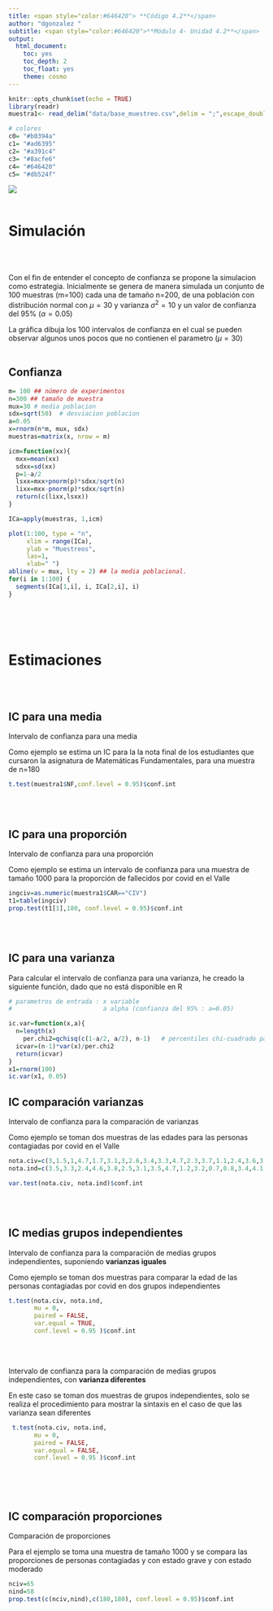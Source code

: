 ```yaml
---
title: <span style="color:#646420"> **Código 4.2**</span>  
author: "dgonzalez "
subtitle: <span style="color:#646420">**Módulo 4- Unidad 4.2**</span> 
output:
  html_document:
    toc: yes
    toc_depth: 2
    toc_float: yes
    theme: cosmo
---
```


```r
knitr::opts_chunk$set(echo = TRUE)
library(readr)
muestra1<- read_delim("data/base_muestreo.csv",delim = ";",escape_double = FALSE, trim_ws = TRUE)

# colores
c0= "#b0394a"
c1= "#ad6395"
c2= "#a391c4"
c3= "#8acfe6"
c4= "#646420"
c5= "#db524f"
```

![](img/banner4.png)
<br/><br/>

# **Simulación**

<br/><br/>

Con el fin de entender el concepto de confianza se propone la simulacion como estrategia. Inicialmente se genera de manera simulada un conjunto de 100 muestras (m=100) cada una de tamaño n=200, de una población con distribución normal con $\mu=30$ y varianza $\sigma^2=10$ y un valor de confianza del 95% ($\alpha=0.05$)

La gráfica dibuja los 100 intervalos de confianza en el cual se pueden observar algunos unos pocos que no contienen el parametro ($\mu=30$)
<br/><br/>

## **Confianza**

```r
m= 100 ## número de experimentos
n=300 ## tamaño de muestra
mux=30 # media poblacion 
sdx=sqrt(50)  # desviacion poblacion
a=0.05
x=rnorm(n*m, mux, sdx)
muestras=matrix(x, nrow = m)

icm=function(xx){
  mxx=mean(xx)
  sdxx=sd(xx)
  p=1-a/2
  lsxx=mxx+pnorm(p)*sdxx/sqrt(n)
  lixx=mxx-pnorm(p)*sdxx/sqrt(n)
  return(c(lixx,lsxx))
}

ICa=apply(muestras, 1,icm)

plot(1:100, type = "n",
     xlim = range(ICa),
     ylab = "Muestreos", 
     las=1, 
     xlab=" ")
abline(v = mux, lty = 2) ## la media poblacional.
for(i in 1:100) {
  segments(ICa[1,i], i, ICa[2,i], i)
}

```

<br/><br/><br/>

# **Estimaciones**

<br/><br/>

## **IC para una media**

Intervalo de confianza para una media 

Como ejemplo se estima un IC para la la nota final de los estudiantes que cursaron la asignatura de Matemáticas Fundamentales, para una muestra de n=180

```r
t.test(muestra1$NF,conf.level = 0.95)$conf.int
```
<br/><br/>

## **IC para una proporción**

Intervalo de confianza para una proporción 

Como ejemplo se estima un intervalo de confianza para una muestra de tamaño 1000 para la proporción de fallecidos por covid en el Valle

```r
ingciv=as.numeric(muestra1$CAR=="CIV")
t1=table(ingciv)
prop.test(t1[1],180, conf.level = 0.95)$conf.int

```
<br/><br/>

## **IC para una varianza**

Para calcular el intervalo de confianza para una varianza, he creado la siguiente función, dado que no está disponible en R

```r
# parametros de entrada : x variable 
#                         a alpha (confianza del 95% : a=0.05) 

ic.var=function(x,a){
  n=length(x)
    per.chi2=qchisq(c(1-a/2, a/2), n-1)   # percentiles chi-cuadrado para 95% de confianza
  icvar=(n-1)*var(x)/per.chi2
  return(icvar)
}
x1=rnorm(100)
ic.var(x1, 0.05)
```




## **IC comparación varianzas**

Intervalo de confianza para la comparación de varianzas

Como ejemplo se toman dos muestras de las edades para las personas contagiadas por covid en el Valle

```r
nota.civ=c(3,1.5,1,4.7,1.7,3.1,3,2.6,3.4,3.3,4.7,2.3,3.7,1.1,2.4,3.6,3.1,0.9,1.2,0.8,3.1,2.5,2.2,3.2,2,2.2,2,3.6,2.5,2.3,3.1,2.2,4,3,3.6,2.4,4.1,3.7,3,2.4,3,3.8,2.1,3,3.9,2,4.1,1.7,3,4.1,1.4,3.2,4.4,3.2,3.8,2.2,2.3,4.5,4.5,2.5,3.6,4.4,1.7,1.7)
nota.ind=c(3.5,3.3,2.4,4.6,3.8,2.5,3.1,3.5,4.7,1.2,3.2,0.7,0.8,3.4,4.1,1.5,3.2,4.2,3.7,1.3,3.2,4.7,3,4.6,2.4,4.5,4.4,4.3,3.9,4.3,3.1,1.8,3.1,4.3,3.1,2.6,3.1,4.1,4.3,3.5,3.3,3.7,3.6,2.4,3.5,4.3,3.3,2.2,3.5,4.5,4.1,0.9,3,2,3.8,2.1,2)

var.test(nota.civ, nota.ind)$conf.int 
```
<br/><br/>

## **IC medias grupos independientes**

Intervalo de confianza para la comparación de medias grupos independientes, suponiendo **varianzas iguales**

Como ejemplo se toman dos muestras para comparar la edad de las personas contagiadas por covid en dos grupos independientes


```r
t.test(nota.civ, nota.ind,
       mu = 0, 
       paired = FALSE, 
       var.equal = TRUE,
       conf.level = 0.95 )$conf.int 
```
<br/><br/>

Intervalo de confianza para la comparación de medias grupos independientes, con **varianza diferentes**

En este caso se toman dos muestras de grupos independientes, solo se realiza el procedimiento para mostrar la sintaxis en el caso de que las varianza sean diferentes 

```r
 t.test(nota.civ, nota.ind,
       mu = 0, 
       paired = FALSE, 
       var.equal = FALSE,
       conf.level = 0.95 )$conf.int
```

<br/><br/><br/>

## **IC comparación proporciones**

Comparación de proporciones

Para el ejemplo se toma una muestra de tamaño 1000 y se compara las proporciones de personas contagiadas y con estado grave y con estado moderado

```r
nciv=65
nind=58
prop.test(c(nciv,nind),c(180,180), conf.level = 0.95)$conf.int
```









